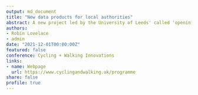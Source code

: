 ```yaml
---
output: md_document
title: "New data products for local authorities"
abstract: A new project led by the University of Leeds' called 'openinfra' is aiming to transform the evidence-base about infrastructure provision as it relates to walking and cycling. With input from the Department for Transport, Ordnance Survey and West Yorkshire Combined Authority, openinfra will explore the potential for open datasets, assess their strengths and weaknesses and teach best practices in using them.  https://github.com/udsleeds/openinfra 
authors: 
- Robin Lovelace
- admin
date: "2021-12-01T00:00:00Z"
featured: false
conference: Cycling + Walking Innovations
links:
- name: Webpage
  url: https://www.cyclingandwalking.uk/programme
share: false
profile: true
---
```


